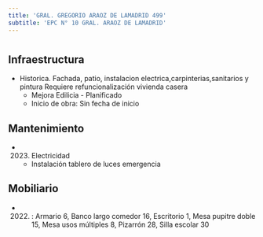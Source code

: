 ```yaml
---
title: 'GRAL. GREGORIO ARAOZ DE LAMADRID 499'
subtitle: 'EPC N° 10 GRAL. ARAOZ DE LAMADRID'
---
```


#
## Infraestructura

* Historica. Fachada, patio, instalacion electrica,carpinterias,sanitarios y pintura
Requiere refuncionalización vivienda casera 
    + Mejora Edilicia - Planificado 
    + Inicio de obra: Sin fecha de inicio 






## Mantenimiento

*  (2023) Electricidad 
    + Instalación tablero de luces emergencia





## Mobiliario

*  (2022) : Armario 6, Banco largo comedor 16, Escritorio 1, Mesa pupitre doble 15, Mesa usos múltiples 8, Pizarrón 28, Silla escolar 30 



